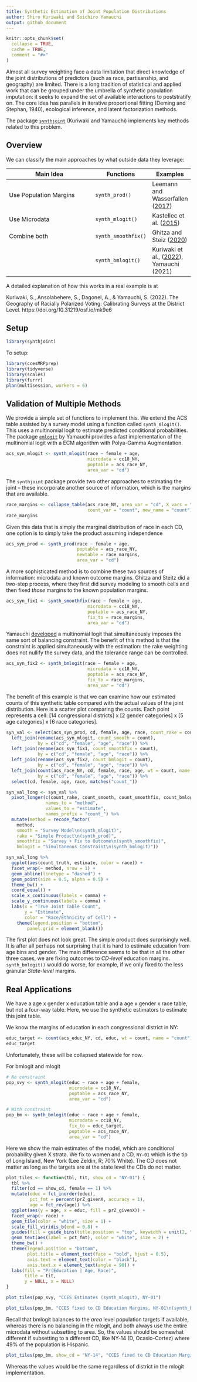```yaml
---
title: Synthetic Estimation of Joint Population Distributions
author: Shiro Kuriwaki and Soichiro Yamauchi
output: github_document
---
```



<!-- README.md is generated from README.Rmd. Please edit that file -->

```r
knitr::opts_chunk$set(
  collapse = TRUE,
  cache = TRUE,
  comment = "#>"
)
```


Almost all survey weighting face a data limitation that direct knowledge of the joint distributions of predictors (such as race, partisanship, and geography) are limited. There is a long tradition of statistical and applied work that can be grouped under the umbrella of synthetic population imputation: it seeks to expand the set of available interactions to poststratify on. The core idea has parallels in iterative proportional fitting (Deming and Stephan, 1940), ecological inference, and latent factorization methods.  

The package [`synthjoint`](https://github.com/kuriwaki/synthjoint) (Kuriwaki and Yamauchi) implements key methods related to this problem.


## Overview


We can classify the main approaches by what outside data they leverage:

| Main Idea              | Functions | Examples |
|------------------------|-----------|----------|
| Use Population Margins | `synth_prod()` | Leemann and Wasserfallen ([2017](https://doi.org/10.1111/ajps.12319)) |
| Use Microdata          | `synth_mlogit()` | Kastellec et al. ([2015](http://dx.doi.org/10.1086/681261))|
| Combine both           | `synth_smoothfix()` | Ghitza and Steiz ([2020](https://github.com/Catalist-LLC/unemployment/blob/master/deep_maps_20200804.pdf))|
|                        | `synth_bmlogit()` |  Kuriwaki et al., ([2022](https://doi.org/10.31219/osf.io/mk9e6)), Yamauchi (2021) |

A detailed explanation of how this works in a real example is at

Kuriwaki, S., Ansolabehere, S., Dagonel, A., & Yamauchi, S. (2022). The Geography of Racially Polarized Voting: Calibrating Surveys at the District Level. https://doi.org/10.31219/osf.io/mk9e6

## Setup


```r
library(synthjoint)
```


To setup:

```r
library(ccesMRPprep)
library(tidyverse)
library(scales)
library(furrr)
plan(multisession, workers = 6)
```


## Validation of Multiple Methods

We provide a simple set of functions to implement this. We extend the ACS table assisted by a survey model using a function called `synth_mlogit()`. This uses a multinomial logit to estimate predicted conditional probabilities. The package [`emlogit`](https://github.com/soichiroy/emlogit) by Yamauchi provides a fast implementation of the multinomial logit with a ECM algorithm with Polya-Gamma Augmentation. 


```r
acs_syn_mlogit <- synth_mlogit(race ~ female + age,
                               microdata = cc18_NY,
                               poptable = acs_race_NY,  
                               area_var = "cd")
```

The `synthjoint` package provide two other approaches to estimating the joint -- these incorporate another source of information, which is the margins that are available.

```r
race_margins <- collapse_table(acs_race_NY, area_var = "cd", X_vars = "race", 
                               count_var = "count", new_name = "count")
race_margins
```

Given this data that is simply the marginal distribution of race in each CD, one option is to simply take the product assuming independence

```r
acs_syn_prod <- synth_prod(race ~ female + age,
                           poptable = acs_race_NY,
                           newtable = race_margins,
                           area_var = "cd")
```

A more sophisticated method is to combine these two sources of information: microdata and known outcome margins. Ghitza and Steitz did a two-step process, where they first did survey modeling to smooth cells and then fixed *those* margins to the known population margins.

```r
acs_syn_fix1 <- synth_smoothfix(race ~ female + age, 
                               microdata = cc18_NY,
                               poptable = acs_race_NY, 
                               fix_to = race_margins,
                               area_var = "cd")
```

Yamauchi [developed](https://github.com/soichiroy/bmlogit) a multinomial logit that simultaneously imposes the same sort of balancing constraint. The benefit of this method is that the constraint is applied simultaneously with the estimation: the rake weighting does not nullify the survey data, and the tolerance range can be controlled.

```r
acs_syn_fix2 <- synth_bmlogit(race ~ female + age, 
                               microdata = cc18_NY,
                               poptable = acs_race_NY, 
                               fix_to = race_margins,
                               area_var = "cd")
```

The benefit of this example is that we can examine how our estimated counts of this synthetic table compared with the actual values of the joint distribution. Here is a scatter plot comparing the counts. Each point represents a cell: [14 congressional districts] x [2 gender categories] x [5 age categories] x [6 race categories].

```r

syn_val <- select(acs_syn_prod, cd, female, age, race, count_rake = count) %>% 
  left_join(rename(acs_syn_mlogit, count_smooth = count),
            by = c("cd", "female", "age", "race")) %>%
  left_join(rename(acs_syn_fix1, count_smoothfix = count),
            by = c("cd", "female", "age", "race")) %>%
  left_join(rename(acs_syn_fix2, count_bmlogit = count),
            by = c("cd", "female", "age", "race")) %>%
  left_join(count(acs_race_NY, cd, female, race, age, wt = count, name = "count_truth"),
            by = c("cd", "female", "age", "race")) %>% 
  select(cd, female, age, race, matches("count_"))

syn_val_long <- syn_val %>% 
  pivot_longer(c(count_rake, count_smooth, count_smoothfix, count_bmlogit), 
               names_to = "method",
               values_to = "estimate",
               names_prefix = "count_") %>% 
  mutate(method = recode_factor(
    method, 
    smooth = "Survey Model\n(synth_mlogit)", 
    rake = "Simple Product\n(synth_prod)",
    smoothfix = "Survey + Fix to Outcome\n(synth_smoothfix)",
    bmlogit = "Simultaneous Constraint\n(synth_bmlogit)"))

syn_val_long %>% 
  ggplot(aes(count_truth, estimate, color = race)) +
  facet_wrap(~ method, nrow = 1) +
  geom_abline(linetype = "dashed") +
  geom_point(size = 0.5, alpha = 0.5) +
  theme_bw() +
  coord_equal() +
  scale_x_continuous(labels = comma) +
  scale_y_continuous(labels = comma) +
  labs(x = "True Joint Table Count",
       y = "Estimate",
       color = "Race/Ethnicity of Cell") +
    theme(legend.position = "bottom", 
        panel.grid = element_blank())
```

The first plot does not look great. The simple product does surprisingly well. It is after all perhaps not surprising that it is hard to estimate education from age bins and gender. The main difference seems to be that in all the other three cases, we are fixing outcomes to _CD-level_ education margins. `synth_bmlogit()` would do worse, for example, if we only fixed to the less granular _State-level_ margins.




## Real Applications

We have a age x gender x education table and a age x gender x race table, but not a four-way table. Here, we use the synthetic estimators to estimate this joint table.

We know the margins of education in each congressional district in NY:


```r
educ_target <- count(acs_educ_NY, cd, educ, wt = count, name = "count")
educ_target
```

Unfortunately, these will be collapsed statewide for now.

For bmlogit and mlogit

```r
# No constraint
pop_svy <- synth_mlogit(educ ~ race + age + female,
                        microdata = cc18_NY,
                        poptable = acs_race_NY,
                        area_var = "cd")

# With constraint
pop_bm <- synth_bmlogit(educ ~ race + age + female,
                        microdata = cc18_NY,
                        fix_to = educ_target,
                        poptable = acs_race_NY,
                        area_var = "cd")
```
Here we show the main estimates of the model, which are conditional probability given X strata. We fix to women and a CD, `NY-01` which is the tip of Long Island, New York (Lee Zeldin, R; 70% White).  The CD does not matter as long as the targets are at the state level the CDs do not matter.


```r
plot_tiles <- function(tbl, tit, show_cd = "NY-01") {
  tbl %>% 
  filter(cd == show_cd, female == 1) %>% 
  mutate(educ = fct_inorder(educ), 
         pct_fmt = percent(prZ_givenX, accuracy = 1),
         age = fct_rev(age)) %>%  
  ggplot(aes(y = age, x = educ, fill = prZ_givenX)) +
  facet_wrap(~ race) + 
  geom_tile(color = "white", size = 1) + 
  scale_fill_viridis_b(end = 0.8) +
  guides(fill = guide_bins(title.position = "top", keywidth = unit(2, "cm"))) +
  geom_text(aes(label = pct_fmt), color = "white", size = 2) + 
  theme_bw() +
  theme(legend.position = "bottom",
        plot.title = element_text(face = "bold", hjust = 0.5),
        axis.text = element_text(color = "black"),
        axis.text.x = element_text(angle = 90)) + 
  labs(fill = "Pr(Education | Age, Race)",
       title = tit,
       y = NULL, x = NULL)
}

plot_tiles(pop_svy, "CCES Estimates (synth_mlogit), NY-01")
```


```r
plot_tiles(pop_bm, "CCES fixed to CD Education Margins, NY-01\n(synth_bmlogit)")
```

Recall that bmlogit balances to the _area_ level population targets if available, whereas there is no balancing in the mlogit, and both always use the entire microdata without subsetting to area.  So, the values should be somewhat different if subsetting to a different CD, like NY-14  (D, Ocasio-Cortez) where 49% of the population is Hispanic.

```r
plot_tiles(pop_bm, show_cd = "NY-14", "CCES fixed to CD Education Margins, NY-14\n(synth_bmlogit)")
```


Whereas the values would be the same regardless of district in the mlogit implementation.

